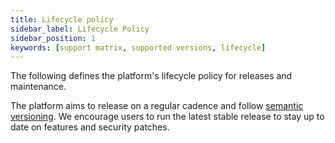 ```yaml
---
title: Lifecycle policy
sidebar_label: Lifecycle Policy
sidebar_position: 1
keywords: [support matrix, supported versions, lifecycle]
---
```




The following defines the platform's lifecycle policy for releases and maintenance.

The platform aims to release on a regular cadence and follow [semantic versioning](https://semver.org/). We encourage users to run the latest stable release
to stay up to date on features and security patches.

<PlatformSupportedVersions />

